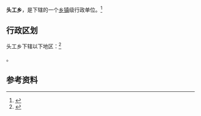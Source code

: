 {{中国乡级行政区|65/23/24/200/000}}

'''头工乡'''，是{{PRC admin/fullname|65/23/24/200/000|3}}下辖的一个[[乡镇|乡镇]]级行政单位。<ref>{{PRC admin/ref sgc|{{PRC admin/parent|65/23/24/200/000}}}}</ref>

== 行政区划 ==

头工乡下辖以下地区：<ref>{{PRC admin/ref sgc|65/23/24/200/000}}</ref>

{{PRC admin/children|65/23/24/200/000}}。

== 参考资料 ==

{{reflist}}

{{PRC admin/navcat|65/23/24/200/000}}
{{新疆行政区划小作品}}